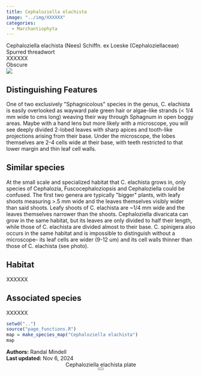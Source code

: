 ```yaml
---
title: Cephaloziella elachista
image: "../img/XXXXXX"
categories:
  - Marchantiophyta
---
```


<div class="info-panel">
 <div class="info-top">
  <div class="taxon-scientific"><span class="taxon-name">Cephaloziella elachista</span> <span class="taxon-authority">(Nees) Schiffn. ex Loeske</span> <span class="taxon-family">(Cephaloziellaceae)</span></div>
  <div class="taxon-common">Spurred threadwort</div>
 </div>
 <div class="info-bottom">
  <div class="taxon-qnd">XXXXXX</div>
  <div class="taxon-abundance">Obscure</div>
 </div>
</div>
<div class="imerss-content-frame">
 <div class="imerss-image-header">
  <div class="imerss-image-holder imerss-column-left" data-toggle="tooltip" style="background-image: url(../img/XXXXXX)" title="XXXXXX">
  </div>

  <div class="imerss-image-holder imerss-column-right" data-toggle="tooltip" style="background-image: url(../img/XXXXXX)" title="XXXXXX">
  </div>
 
 </div>
 <div class="imerss-content-lower">
  <div class="imerss-column-left">
  <div class="tab-microscope" data-micromodal-trigger="modal-plate">
  <img src="../img/bryo guide microscope.png"/>
  </div>

<h2>Distinguishing Features</h2>

One of two exclusively &quot;Sphagnicolous&quot; species in the genus, C. elachista is easily overlooked as wayward pale green hair or algae-like strands (&lt; 1/4 mm wide to cms long) weaving their way through Sphagnum in open boggy areas. Maybe with a hand lens but more likely with a microscope, you will see deeply divided 2-lobed leaves with sharp apices and tooth-like projections arising from their base. Under the microscope, the lobes themselves are 2-4 cells wide at their base, with teeth restricted to that lower margin and thin leaf cell walls. 

<h2>Similar species</h2>

At the small scale and specialized habitat that C. elachista grows in, only species of Cephalozia, Fuscocephaloziopsis and Cephaloziella could be confused. The first two genera are typically &quot;bigger&quot; plants, with leafy shoots measuring &gt;.5 mm wide and the leaves themselves visibly wider than said shoots. Leafy shoots of C. elachista are ~1/4 mm wide and the leaves themselves narrower than the shoots. Cephaloziella divaricata can grow in the same habitat, but its leaves are only divided to half their length, while those of C. elachista are divided almost to their base. C. spinigera also occurs in the same habitat and is impossible to distinguish without a microscope-- its leaf cells are wider (9-12 um) and its cell walls thinner than those of C. elachista (see photo). 

<h2>Habitat</h2>

XXXXXX

<h2>Associated species</h2>

XXXXXX
</div>

<div class="imerss-column-right">

<div class="imerss-image-holder imerss-column-right" data-toggle="tooltip" style="background-image: url(../img/XXXXX)" title="XXXXX">
</div>

<div class="imerss-map-holder">
```r
setwd("..")
source("page_functions.R")
map = make_species_map("Cephaloziella elachista")
map
```
</div>

</div>

</div>
</div>

<div class="taxon-footer">
 <div class="taxon-authors"><b>Authors:</b> <span>Randal Mindell</span></div>
 <div class="taxon-update"><b>Last updated:</b> <span>Nov 6, 2024</span></div>
</div>

<div class="modal micromodal-slide" id="modal-plate" aria-hidden="true">
 <div class="modal__overlay" tabindex="-1" data-micromodal-close>
  <div class="modal__container" role="dialog" aria-modal="true" aria-labelledby="modal-plate-title" >
   <header class="modal__header">
   <div class="modal__title" id="modal-plate-title">
  Cephaloziella elachista plate
   </div>
   <button class="modal__close" aria-label="Close" data-micromodal-close></button>
   </header>
  <div class="modal__content" id="modal-plate-content">
   <div class="imerss-image-holder" data-toggle="tooltip" style="background-image: url(../img/XXXXX)" title="XXXXX">
  </div>
  </div>
  </div>
 </div>
</div>

<script src="../js/micromodal.min.js"></script>
<link href="../css/style-taxon.css" rel="stylesheet">
<link href="../css/micromodal.css" rel="stylesheet">

<script>
MicroModal.init();
</script>

